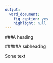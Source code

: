 ```yaml
---
output:
  word_document:
    fig_caption: yes
    highlight: null
---
```


###A heading

#####A subheading

Some text